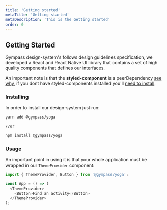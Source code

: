 ```yaml
---
title: 'Getting started'
metaTitle: 'Getting started'
metaDescription: 'This is the Getting started'
order: 0
---
```


## Getting Started

Gympass design-system's follows design guidelines specification, we developed a React and React Native UI library that contains a set of high quality components that defines our interfaces.

An important note is that the **styled-component** is a peerDependency [see why]("https://styled-components.com/docs/faqs#i-am-a-library-author-should-i-bundle-styledcomponents-with-my-library"), if you dont have styled-components installed you'll [need to install](https://styled-components.com/docs/basics#installation).

### Installing

In order to install our design-system just run:

```bash type=highlight
yarn add @gympass/yoga

//or

npm install @gympass/yoga

```

### Usage

An important point in using it is that your whole application must be wrapped in our `ThemeProvider` component:

```javascript type=highlight
import { ThemeProvider, Button } from '@gympass/yoga';

const App = () => (
  <ThemeProvider>
    <Button>Find an activity</Button>
  </ThemeProvider>
);
```
